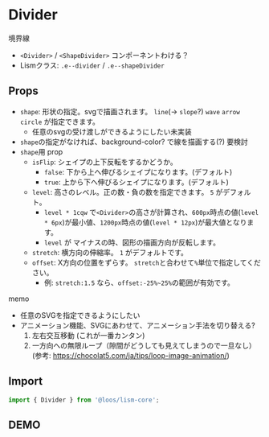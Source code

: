 
# Divider

境界線

- `<Divider>` / `<ShapeDivider>` <MemoBadge>コンポーネントわける？</MemoBadge>
- Lismクラス: `.e--divider` / `.e--shapeDivider`

## Props

- `shape`: 形状の指定。svgで描画されます。 `line`(→ `slope`?) `wave` `arrow` `circle` が指定できます。
	- 任意のsvgの受け渡しができるようにしたい<MemoBadge>未実装</MemoBadge>
- `shape`の指定がなければ、background-color? で線を描画する(?) <MemoBadge>要検討</MemoBadge>
- `shape`用 prop
	- `isFlip`: シェイプの上下反転をするかどうか。 
		- `false`: 下から上へ伸びるシェイプになります。(デフォルト)
		- `true`: 上から下へ伸びるシェイプになります。(デフォルト)
	- `level`: 高さのレベル。正の数・負の数を指定できます。 `5` がデフォルト。
		- `level * 1cqw` で`<Divider>`の高さが計算され、`600px`時点の値(`level * 6px`)が最小値、`1200px`時点の値(`level * 12px`)が最大値となります。
		- `level` が マイナスの時、図形の描画方向が反転します。
	- `stretch`: 横方向の伸縮率。 `1` がデフォルトです。
	- `offset`: X方向の位置をずらす。 `stretch`と合わせて`%`単位で指定してください。
		- 例: `stretch:1.5` なら、`offset:-25%~25%`の範囲が有効です。


memo 
- 任意のSVGを指定できるようにしたい
- アニメーション機能、SVGにあわせて、アニメーション手法を切り替える?
	1. 左右交互移動 (これが一番カンタン)
	2. 一方向への無限ループ（隙間がどうしても見えてしまうので一旦なし）  
	(参考: https://chocolat5.com/ja/tips/loop-image-animation/)


## Import

```js
import { Divider } from '@loos/lism-core';
```

## DEMO

<Tabs alignfull>
	<TabItem index={0} label="Line">
		<Container isConstrained isFlow>
			<LineDemo />
		</Container>
	</TabItem>
	<TabItem index={1} label="Wave">
		<Container isConstrained isFlow>
			<WaveDemo />
		</Container>
	</TabItem>
	<TabItem index={2} label="Arrow">
		<Container isConstrained isFlow>
			<ArrowDemo />
		</Container>
	</TabItem>
	<TabItem index={3} label="Circle">
		<Container isConstrained isFlow>
			<CircleDemo />
		</Container>
	</TabItem>
</Tabs>

